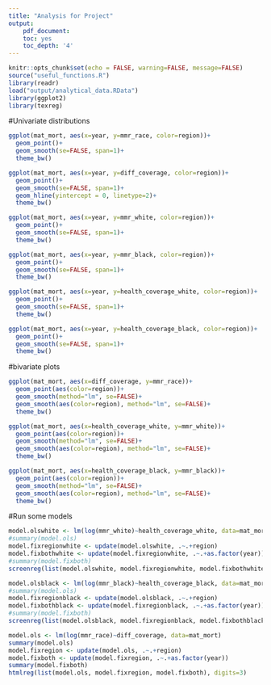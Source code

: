 ```yaml
---
title: "Analysis for Project"
output:
    pdf_document:
    toc: yes
    toc_depth: '4'
---
```


```r
knitr::opts_chunk$set(echo = FALSE, warning=FALSE, message=FALSE)
source("useful_functions.R")
library(readr)
load("output/analytical_data.RData")
library(ggplot2)
library(texreg)
```

#Univariate distributions

```r
ggplot(mat_mort, aes(x=year, y=mmr_race, color=region))+
  geom_point()+
  geom_smooth(se=FALSE, span=1)+
  theme_bw()
```

```r
ggplot(mat_mort, aes(x=year, y=diff_coverage, color=region))+
  geom_point()+
  geom_smooth(se=FALSE, span=1)+
  geom_hline(yintercept = 0, linetype=2)+
  theme_bw()
```

```r
ggplot(mat_mort, aes(x=year, y=mmr_white, color=region))+
  geom_point()+
  geom_smooth(se=FALSE, span=1)+
  theme_bw()
```
```r
ggplot(mat_mort, aes(x=year, y=mmr_black, color=region))+
  geom_point()+
  geom_smooth(se=FALSE, span=1)+
  theme_bw()
```



```r
ggplot(mat_mort, aes(x=year, y=health_coverage_white, color=region))+
  geom_point()+
  geom_smooth(se=FALSE, span=1)+
  theme_bw()
```
```r
ggplot(mat_mort, aes(x=year, y=health_coverage_black, color=region))+
  geom_point()+
  geom_smooth(se=FALSE, span=1)+
  theme_bw()
```


#bivariate plots


```r
ggplot(mat_mort, aes(x=diff_coverage, y=mmr_race))+
  geom_point(aes(color=region))+
  geom_smooth(method="lm", se=FALSE)+
  geom_smooth(aes(color=region), method="lm", se=FALSE)+
  theme_bw()
```

```r
ggplot(mat_mort, aes(x=health_coverage_white, y=mmr_white))+
  geom_point(aes(color=region))+
  geom_smooth(method="lm", se=FALSE)+
  geom_smooth(aes(color=region), method="lm", se=FALSE)+
  theme_bw()
```

```r
ggplot(mat_mort, aes(x=health_coverage_black, y=mmr_black))+
  geom_point(aes(color=region))+
  geom_smooth(method="lm", se=FALSE)+
  geom_smooth(aes(color=region), method="lm", se=FALSE)+
  theme_bw()
```




#Run some models

```r
model.olswhite <- lm(log(mmr_white)~health_coverage_white, data=mat_mort)
#summary(model.ols)
model.fixregionwhite <- update(model.olswhite, .~.+region)
model.fixbothwhite <- update(model.fixregionwhite, .~.+as.factor(year))
#summary(model.fixboth)
screenreg(list(model.olswhite, model.fixregionwhite, model.fixbothwhite), digits=3)
```
```r
model.olsblack <- lm(log(mmr_black)~health_coverage_black, data=mat_mort)
#summary(model.ols)
model.fixregionblack <- update(model.olsblack, .~.+region)
model.fixbothblack <- update(model.fixregionblack, .~.+as.factor(year))
#summary(model.fixboth)
screenreg(list(model.olsblack, model.fixregionblack, model.fixbothblack), digits=3)
```

```r
model.ols <- lm(log(mmr_race)~diff_coverage, data=mat_mort)
summary(model.ols)
model.fixregion <- update(model.ols, .~.+region)
model.fixboth <- update(model.fixregion, .~.+as.factor(year))
summary(model.fixboth)
htmlreg(list(model.ols, model.fixregion, model.fixboth), digits=3)
```

